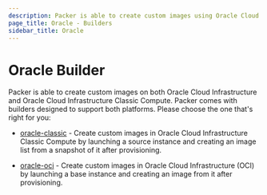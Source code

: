 ```yaml
---
description: Packer is able to create custom images using Oracle Cloud Infrastructure.
page_title: Oracle - Builders
sidebar_title: Oracle
---
```


# Oracle Builder

Packer is able to create custom images on both Oracle Cloud Infrastructure and
Oracle Cloud Infrastructure Classic Compute. Packer comes with builders
designed to support both platforms. Please choose the one that's right for you:

- [oracle-classic](/docs/builders/oracle-classic) - Create custom images
  in Oracle Cloud Infrastructure Classic Compute by launching a source
  instance and creating an image list from a snapshot of it after
  provisioning.

- [oracle-oci](/docs/builders/oracle-oci) - Create custom images in
  Oracle Cloud Infrastructure (OCI) by launching a base instance and creating
  an image from it after provisioning.
